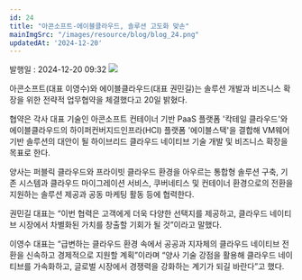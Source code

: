 ```yaml
---
id: 24
title: "아콘소프트-에이블클라우드, 솔루션 고도화 맞손"
mainImgSrc: "/images/resource/blog/blog_24.png"
updatedAt: '2024-12-20'
---
```


<Title>아콘소프트-에이블클라우드, 솔루션 고도화 맞손</Title>
<IssueDate>발행일 : 2024-12-20 09:32</IssueDate>

<ImageWrapper text='협약 기념사진을 촬영하는 권민길 에이블클라우드 대표와 이영수 아콘소프트 대표(좌측부터 순서대로)'>
  <img src='/images/resource/blog/blog_24.png' className="m-auto" />
</ImageWrapper>


아콘소프트(대표 이영수)와 에이블클라우드(대표 권민길)는 솔루션 개발과 비즈니스 확장을 위한 전략적 업무협약을
체결했다고 20일 밝혔다.

협약은 각사 대표 기술인 아콘소프트 컨테이너 기반 PaaS 플랫폼 '칵테일 클라우드'와 에이블클라우드의 하이퍼컨버지드인프라(HCI) 플랫폼 '에이블스택'을 결합해 VM웨어 기반 솔루션의 대안이 될 하이브리드 클라우드 네이티브 기술 개발 및 비즈니스 확장을 목표로 한다.

양사는 퍼블릭 클라우드와 프라이빗 클라우드 환경을 아우르는 통합형 솔루션 구축, 기존 시스템과 클라우드 마이그레이션 서비스, 쿠버네티스 및 컨테이너 환경으로의 전환을 지원하는 솔루션 제공과 공동 마케팅 활동 등에 협력한다.

권민길 대표는 “이번 협력은 고객에게 더욱 다양한 선택지를 제공하고, 클라우드 네이티브 시장에서 차별화된 가치를 창출할 기회가 될 것”이라고 말했다.

이영수 대표는 “급변하는 클라우드 환경 속에서 공공과 지자체의 클라우드 네이티브 전환을 신속하고 경제적으로 지원할 계획”이라며 “양사 기술 강점을 활용해 클라우드 네이티브를 가속화하고, 글로벌 시장에서 경쟁력을 강화하는 계기가 되길 바란다”고 했다.

